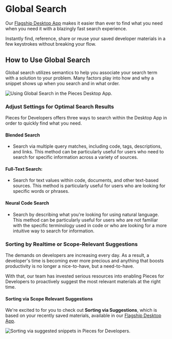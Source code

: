 # Global Search
Our <a href="{{ links.website.home }}">Flagship Desktop App</a> makes it easier than ever to find what you need when you need it with a blazingly fast search experience.

Instantly find, reference, share or reuse your saved developer materials in a few keystrokes without breaking your flow.

## How to Use Global Search
Global search utilizes semantics to help you associate your search term with a solution to your problem. Many factors play into how and why a snippet shows up when you search and in what order.

![Using Global Search in the Pieces Desktop App.](https://storage.googleapis.com/pieces_static_resources/pfd_wiki/GLOBAL_SEARCH.gif)

### Adjust Settings for Optimal Search Results
Pieces for Developers offers three ways to search within the Desktop App in order to quickly find what you need.

#### Blended Search
- Search via multiple query matches, including code, tags, descriptions, and links. This method can be particularly useful for users who need to search for specific information across a variety of sources.

#### Full-Text Search:
- Search for text values within code, documents, and other text-based sources. This method is particularly useful for users who are looking for specific words or phrases.

#### Neural Code Search
- Search by describing what you're looking for using natural language. This method can be particularly useful for users who are not familiar with the specific terminology used in code or who are looking for a more intuitive way to search for information.

### Sorting by Realtime or Scope-Relevant Suggestions
The demands on developers are increasing every day. As a result, a developer's time is becoming ever more precious and anything that boosts productivity is no longer a nice-to-have, but a need-to-have.

With that, our team has invested serious resources into enabling Pieces for Developers to proactively suggest the most relevant materials at the right time.

#### Sorting via Scope Relevant Suggestions
We're excited to for you to check out **Sorting via Suggestions**, which is based on your recently saved materials, available in our <a href="{{ links.website.pfd_desktop_install }}">Flagship Desktop App</a>.

![Sorting via suggested snippets in Pieces for Developers.](https://storage.googleapis.com/pieces_static_resources/pfd_wiki/SORT.gif)
